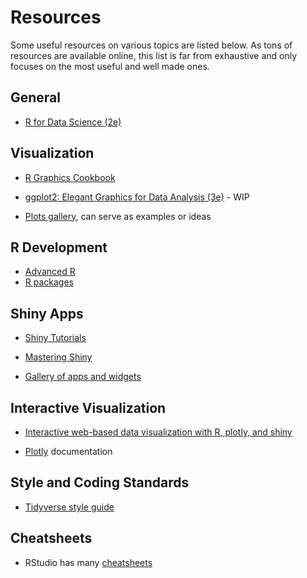 # Resources

Some useful resources on various topics are listed below. As tons of resources are available online, this list is far from exhaustive and only focuses on the most useful and well made ones.

## General

-   [R for Data Science (2e)](https://r4ds.hadley.nz/)

## Visualization

-   [R Graphics Cookbook](https://r-graphics.org/)

-   [ggplot2: Elegant Graphics for Data Analysis (3e)](https://ggplot2-book.org/) - WIP

-   [Plots gallery](r-graph-gallery.com), can serve as examples or ideas

## R Development

-   [Advanced R](https://adv-r.hadley.nz/index.html)
-   [R packages](https://r-pkgs.org/)

## Shiny Apps

-   [Shiny Tutorials](https://shiny.posit.co/r/getstarted/shiny-basics/lesson1/index.html)

-   [Mastering Shiny](https://mastering-shiny.org/)

-   [Gallery of apps and widgets](https://shiny.posit.co/r/gallery/)

## Interactive Visualization

-   [Interactive web-based data visualization with R, plotly, and shiny](https://plotly-r.com)

-   [Plotly](https://plotly.com/r/) documentation

## Style and Coding Standards

-   [Tidyverse style guide](https://style.tidyverse.org/)

## Cheatsheets

-   RStudio has many [cheatsheets](https://posit.co/resources/cheatsheets/)
